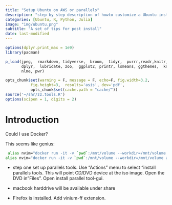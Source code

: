```yaml
---
title: "Setup Ubuntu on AWS or parallels"
description: "step by step description of howto customize a Ubuntu instance for data science workflow"
categories: [Ubuntu, R, Python, Julia]
image: "img/ubuntu.png"
subtitle: "A set of tips for post install"
date: last-modified
---
```



```r


options(dplyr.print_max = 1e9)
library(pacman)

p_load(jpeg,  rmarkdown, tidyverse,  broom,  tidyr,  purrr,readr,knitr, 
       dplyr,  lubridate, zoo,  ggplot2, printr, lsmeans, ggthemes,  knitr,
       nlme, pwr)

opts_chunk$set(warning = F, message = F, echo=F, fig.width=3.2,
	       fig.height=3,  results='asis', dev='pdf',
	       opts_chunk$set(cache.path = "cache/"))
source('~/shr/zz.tools.R')
options(scipen = 1, digits = 2)
```

# Introduction

Could I use Docker?

This seems like genius:
```sh
 alias nvim="docker run -it -v `pwd`:/mnt/volume --workdir=/mnt/volume anatolelucet/neovim:stable"
alias nvim="docker run -it -v `pwd`:/mnt/volume --workdir=/mnt/volume anatolelucet/neovim:nightly"

```


* step one set up parallels tools. Use "Actions" menu to select "install
 parallels tools. This will point CD/DVD device at the iso image. Open the DVD
in "Files". Open install parallel tool-gui. 

* macbook harddrive will be available under share
* Firefox is installed. Add vinium-ff extension. 


